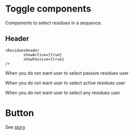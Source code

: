 # Toggle components


Components to select residues in a sequence.

## Header


```tsx
<ResiduesHeader
        showActive={true}
        showPassive={true}
/>
```

<Story name="ActiveAndPassive">
<ResiduesHeader
        showActive={true}
        showPassive={true}
/>
</Story>

When you do not want user to select passive residues user

<Story name="ActiveOnly">
<ResiduesHeader
        showActive={true}
        showPassive={false}
/>
</Story>

When you do not want user to select active residues user

<Story name="PassiveOnly">
<ResiduesHeader
        showActive={false}
        showPassive={true}
/>
</Story>

When you do not want user to select any residues user

# Button

See [story](?story=button--my-story)
